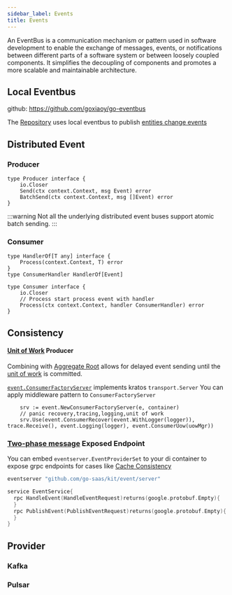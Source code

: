 ```yaml
---
sidebar_label: Events
title: Events
---
```


An EventBus is a communication mechanism or pattern used in software development to enable the exchange of messages, events, or notifications between different parts of a software system or between loosely coupled components. It simplifies the decoupling of components and promotes a more scalable and maintainable architecture.


## Local Eventbus

github: https://github.com/goxiaoy/go-eventbus


The [Repository](./data-access/repository) uses local eventbus to publish [entities change events](./data-access/repository#Entity%20Change%20Events)

## Distributed Event

### Producer

```golang
type Producer interface {
	io.Closer
	Send(ctx context.Context, msg Event) error
	BatchSend(ctx context.Context, msg []Event) error
}
```

:::warning
Not all the underlying distributed event buses support atomic batch sending.
:::

### Consumer

```golang
type HandlerOf[T any] interface {
	Process(context.Context, T) error
}
type ConsumerHandler HandlerOf[Event]

type Consumer interface {
	io.Closer
	// Process start process event with handler
	Process(ctx context.Context, handler ConsumerHandler) error
}

```

## Consistency

#### [Unit of Work](./data-access/local-transaction) Producer

Combining with [Aggregate Root](./data-access/repository#AggregateRoot) allows for delayed event sending until the [unit of work](./data-access/local-transaction#Unit%20of%20Work) is committed.


[`event.ConsumerFactoryServer`](https://github.com/go-saas/kit/blob/main/event/consumer.go#L102C6-L102C28) implements kratos `transport.Server` 
You can apply middleware pattern to `ConsumerFactoryServer`

```golang
	srv := event.NewConsumerFactoryServer(e, container)
    // panic recovery,tracing,logging,unit of work
	srv.Use(event.ConsumerRecover(event.WithLogger(logger)), trace.Receive(), event.Logging(logger), event.ConsumerUow(uowMgr))
```

### [Two-phase message](./distributed-transaction#Two-phase%20message) Exposed Endpoint

You can embed `eventserver.EventProviderSet` to your di container to expose grpc endpoints for cases like [Cache Consistency](./cache#Cache%29Consistency)

```go
eventserver "github.com/go-saas/kit/event/server"

```

```go
service EventService{
  rpc HandleEvent(HandleEventRequest)returns(google.protobuf.Empty){
  }
  rpc PublishEvent(PublishEventRequest)returns(google.protobuf.Empty){
  }
}
```

## Provider

### Kafka
### Pulsar
